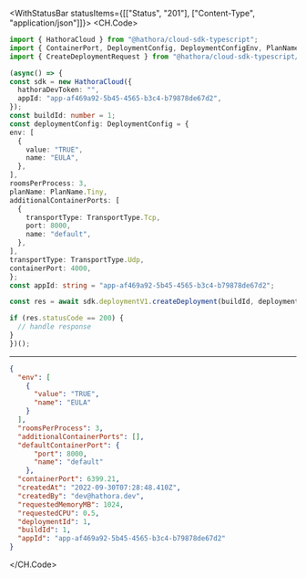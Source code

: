 

<WithStatusBar statusItems={[["Status", "201"], ["Content-Type", "application/json"]]}>
  <CH.Code>
  ```typescript CreateDeployment.ts
  import { HathoraCloud } from "@hathora/cloud-sdk-typescript";
import { ContainerPort, DeploymentConfig, DeploymentConfigEnv, PlanName, TransportType } from "@hathora/cloud-sdk-typescript/dist/models/components";
import { CreateDeploymentRequest } from "@hathora/cloud-sdk-typescript/dist/models/operations";

(async() => {
  const sdk = new HathoraCloud({
    hathoraDevToken: "",
    appId: "app-af469a92-5b45-4565-b3c4-b79878de67d2",
  });
const buildId: number = 1;
const deploymentConfig: DeploymentConfig = {
  env: [
    {
      value: "TRUE",
      name: "EULA",
    },
  ],
  roomsPerProcess: 3,
  planName: PlanName.Tiny,
  additionalContainerPorts: [
    {
      transportType: TransportType.Tcp,
      port: 8000,
      name: "default",
    },
  ],
  transportType: TransportType.Udp,
  containerPort: 4000,
};
const appId: string = "app-af469a92-5b45-4565-b3c4-b79878de67d2";

  const res = await sdk.deploymentV1.createDeployment(buildId, deploymentConfig, appId);

  if (res.statusCode == 200) {
    // handle response
  }
})();
  ```
  ---

  ```json Example Response
  {
    "env": [
      {
        "value": "TRUE",
        "name": "EULA"
      }
    ],
    "roomsPerProcess": 3,
    "additionalContainerPorts": [],
    "defaultContainerPort": {
        "port": 8000,
        "name": "default"
      },
    "containerPort": 6399.21,
    "createdAt": "2022-09-30T07:28:48.410Z",
    "createdBy": "dev@hathora.dev",
    "requestedMemoryMB": 1024,
    "requestedCPU": 0.5,
    "deploymentId": 1,
    "buildId": 1,
    "appId": "app-af469a92-5b45-4565-b3c4-b79878de67d2"
  }
  ```
  </CH.Code>
</WithStatusBar>
